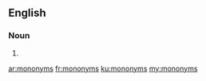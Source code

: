 ==English==

===Noun===
{{head|en|plural}}

# {{plural of|mononym|lang=en}}

[[ar:mononyms]]
[[fr:mononyms]]
[[ku:mononyms]]
[[my:mononyms]]